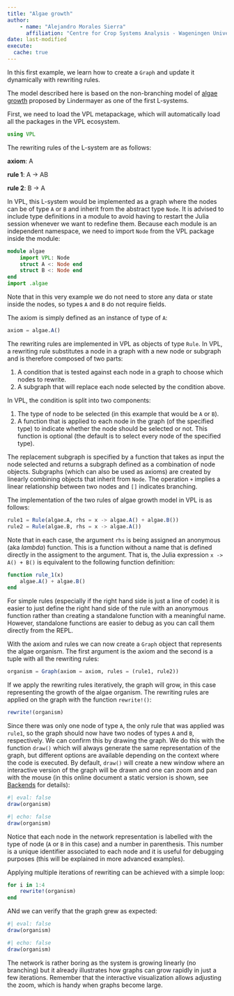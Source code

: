```yaml
---
title: "Algae growth"
author: 
    - name: "Alejandro Morales Sierra"
      affiliation: "Centre for Crop Systems Analysis - Wageningen University"
date: last-modified
execute: 
  cache: true
---
```


In this first example, we learn how to create a `Graph` and update it dynamically with rewriting rules. 

The model described here is based on the non-branching model of [algae growth](https://en.wikipedia.org/wiki/L-system#Example_1:_Algae) proposed by Lindermayer as one of the first L-systems.

First, we need to load the VPL metapackage, which will automatically load all the packages in the VPL ecosystem. 

```julia
using VPL 
```

The rewriting rules of the L-system are as follows:

**axiom**:   A  

**rule 1**:  A $\rightarrow$ AB  

**rule 2**:  B $\rightarrow$ A  

In VPL, this L-system would be implemented as a graph where the nodes can be of type `A` or `B` and inherit from the abstract type `Node`. It is advised to include type definitions in a module to avoid having to restart the Julia session whenever we want to redefine them. Because each module is an independent namespace, we need to import `Node` from the VPL package inside the module:

```julia
module algae
    import VPL: Node
    struct A <: Node end
    struct B <: Node end
end
import .algae
```

Note that in this very example we do not need to store any data or state inside the nodes, so types `A` and `B` do not require fields.

The axiom is simply defined as an instance of type of `A`:

```julia
axiom = algae.A()
```

The rewriting rules are implemented in VPL as objects of type `Rule`. In VPL, a rewriting rule substitutes a node in a graph with a new node or subgraph and is therefore composed of two parts:

1. A condition that is tested against each node in a graph to choose which nodes to rewrite.  
2. A subgraph that will replace each node selected by the condition above.  

In VPL, the condition is split into two components:

1. The type of node to be selected (in this example that would be `A` or `B`).  
2. A function that is applied to each node in the graph (of the specified type) to indicate whether the node should be selected or not. This function is optional (the default is to select every node of the specified type).

The replacement subgraph is specified by a function that takes as input the node selected and returns a subgraph defined as a combination of node objects. Subgraphs (which can also be used as axioms) are created by linearly combining objects that inherit from `Node`. The operation `+` implies a linear relationship between two nodes and `[]` indicates branching.

The implementation of the two rules of algae growth model in VPL is as follows:

```julia
rule1 = Rule(algae.A, rhs = x -> algae.A() + algae.B())
rule2 = Rule(algae.B, rhs = x -> algae.A())
```

Note that in each case, the argument `rhs` is being assigned an anonymous (aka *lambda*) function. This is a function without a name that is defined directly in the assigment to the argument. That is, the Julia expression `x -> A() + B()` is equivalent to the following function definition:

```julia
function rule_1(x)
    algae.A() + algae.B()
end
```

For simple rules (especially if the right hand side is just a line of code) it is easier to just define the right hand side of the rule with an anonymous function rather than creating a standalone function with a meaningful name.  However, standalone functions are easier to debug as you can call them directly from the REPL.

With the axiom and rules we can now create a `Graph` object that represents the algae organism. The first argument is the axiom and the second is a tuple with all the rewriting rules:

```julia
organism = Graph(axiom = axiom, rules = (rule1, rule2))
```

If we apply the rewriting rules iteratively, the graph will grow, in this case representing the growth of the algae organism. The rewriting rules are applied on the graph with the function `rewrite!()`:

```julia
rewrite!(organism)
```

Since there was only one node of type `A`, the only rule that was applied was `rule1`, so the graph should now have two nodes of types `A` and `B`, respectively. We can confirm this by drawing the graph. We do this with the function `draw()` which will always generate the same representation of the graph, but different options are available depending on the context where the code is executed. By default, `draw()` will create a new window where an interactive version of the graph will be drawn and one can zoom and pan with the mouse (in this online document a static version is shown, see [Backends](../../manual/Visualization/index.qmd) for details):

```julia
#| eval: false
draw(organism)
```
```julia
#| echo: false
draw(organism)
```


Notice that each node in the network representation is labelled with the type of node (`A` or `B` in this case) and a number in parenthesis. This number is a unique identifier associated to each node and it is useful for debugging purposes (this will be explained in more advanced examples).

Applying multiple iterations of rewriting can be achieved with a simple loop:

```julia
for i in 1:4
    rewrite!(organism)
end
```

ANd we can verify that the graph grew as expected:

```julia
#| eval: false
draw(organism)
```
```julia
#| echo: false
draw(organism)
```

The network is rather boring as the system is growing linearly (no branching) but it already illustrates how graphs can grow rapidly in just a few iterations. Remember that the interactive visualization allows adjusting the zoom, which is handy when graphs become large.